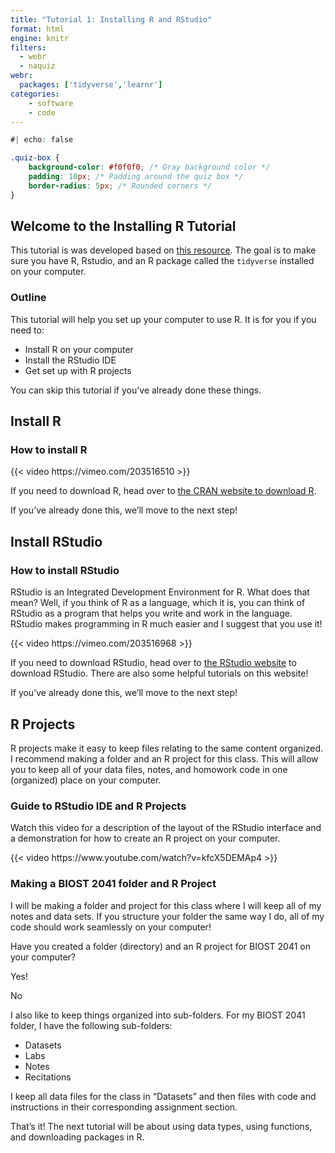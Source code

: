 ```yaml
---
title: "Tutorial 1: Installing R and RStudio"
format: html
engine: knitr
filters: 
  - webr
  - naquiz
webr:
  packages: ['tidyverse','learnr']
categories:
    - software
    - code
---
```


```css
#| echo: false

.quiz-box {
    background-color: #f0f0f0; /* Gray background color */
    padding: 10px; /* Padding around the quiz box */
    border-radius: 5px; /* Rounded corners */
}
```

## Welcome to the Installing R Tutorial

This tutorial is was developed based on [this resource](https://github.com/rstudio/learnr/tree/main/inst/tutorials/ex-setup-r/ex-setup-r.Rmd). The goal is to make sure you have R, Rstudio, and an R package called the `tidyverse` installed on your computer.

### Outline

This tutorial will help you set up your computer to use R. It is for you if you need to:

* Install R on your computer
* Install the RStudio IDE
* Get set up with R projects

You can skip this tutorial if you've already done these things.


## Install R

### How to install R

{{< video https://vimeo.com/203516510 >}}


If you need to download R, head over to [the CRAN website to download R](http://cloud.r-project.org).

If you've already done this, we'll move to the next step!

## Install RStudio

### How to install RStudio

RStudio is an Integrated Development Environment for R. What does that mean? Well, if you think of R as a language, which it is, you can think of RStudio as a program that helps you write and work in the language. RStudio makes programming in R much easier and I suggest that you use it! 

{{< video https://vimeo.com/203516968 >}}

If you need to download RStudio, head over to [the RStudio website](www.rstudio.com/download) to download RStudio. There are also some helpful tutorials on this website!

If you've already done this, we'll move to the next step!

## R Projects

R projects make it easy to keep files relating to the same content organized. I recommend making a folder and an R project for this class. This will allow you to keep all of your data files, notes, and homowork code in one (organized) place on your computer.

### Guide to RStudio IDE and R Projects

Watch this video for a description of the layout of the RStudio interface and a demonstration for how to create an R project on your computer. 

{{< video https://www.youtube.com/watch?v=kfcX5DEMAp4 >}}

### Making a BIOST 2041 folder and R Project

I will be making a folder and project for this class where I will keep all of my notes and data sets. If you structure your folder the same way I do, all of my code should work seamlessly on your computer!


::::::{.quiz-box}
:::::{.question}
Have you created a folder (directory) and an R project for BIOST 2041 on your computer?

::::{.choices}

:::{.choice .correct-choice}
Yes!
:::

:::{.choice}
No
:::

::::
:::::
::::::


I also like to keep things organized into sub-folders. For my BIOST 2041 folder, I have the following sub-folders:

* Datasets
* Labs
* Notes
* Recitations

I keep all data files for the class in "Datasets" and then files with code and instructions in their corresponding assignment section.


That's it! The next tutorial will be about using data types, using functions, and downloading packages in R. 

